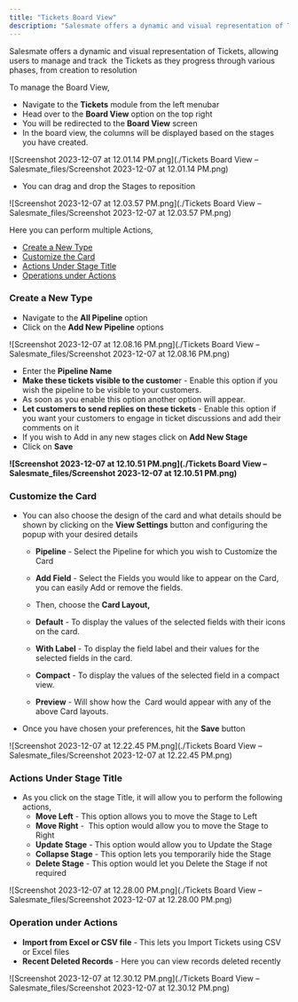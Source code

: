 ```yaml
---
title: "Tickets Board View"
description: "Salesmate offers a dynamic and visual representation of Tickets, allowing users to manage and track  the Tickets as they progress through various phas..."
---
```


Salesmate offers a dynamic and visual representation of Tickets, allowing users to manage and track  the Tickets as they progress through various phases, from creation to resolution

To manage the Board View,

*   Navigate to the **Tickets** module from the left menubar
*   Head over to the **Board View** option on the top right
*   You will be redirected to the **Board View** screen
*   In the board view, the columns will be displayed based on the stages you have created.

![Screenshot 2023-12-07 at 12.01.14 PM.png](./Tickets Board View – Salesmate_files/Screenshot 2023-12-07 at 12.01.14 PM.png)

*   You can drag and drop the Stages to reposition 

![Screenshot 2023-12-07 at 12.03.57 PM.png](./Tickets Board View – Salesmate_files/Screenshot 2023-12-07 at 12.03.57 PM.png)

Here you can perform multiple Actions,

*   [Create a New Type](https://support.salesmate.io/hc/en-us/articles/26073232044569-Tickets-Board-View#h_01HH1FWVY3CM2G2TV1ZSMS0KGJ)
*   [Customize the Card](https://support.salesmate.io/hc/en-us/articles/26073232044569-Tickets-Board-View#h_01HH1GNPC86E6HCR1KPFFEFMEF)
*   [Actions Under Stage Title](https://support.salesmate.io/hc/en-us/articles/26073232044569-Tickets-Board-View#h_01HH1H2G8JTCV5QJN92W795RNW)
*   [Operations under Actions](https://support.salesmate.io/hc/en-us/articles/26073232044569-Tickets-Board-View#h_01HH1D0J5PNJFV5J7X2JT7KN10)

### Create a New Type

*   Navigate to the **All Pipeline** option
*   Click on the **Add New Pipeline** options

![Screenshot 2023-12-07 at 12.08.16 PM.png](./Tickets Board View – Salesmate_files/Screenshot 2023-12-07 at 12.08.16 PM.png)

*   Enter the **Pipeline Name**
*   **Make these tickets visible to the custome**r - Enable this option if you wish the pipeline to be visible to your customers.
*   As soon as you enable this option another option will appear.
*   **Let customers to send replies on these tickets** \- Enable this option if you want your customers to engage in ticket discussions and add their comments on it
*   If you wish to Add in any new stages click on **Add New Stage**
*   Click on **Save**

**![Screenshot 2023-12-07 at 12.10.51 PM.png](./Tickets Board View – Salesmate_files/Screenshot 2023-12-07 at 12.10.51 PM.png)**

### Customize the Card

*   You can also choose the design of the card and what details should be shown by clicking on the **View Settings** button and configuring the popup with your desired details
    *   **Pipeline** - Select the Pipeline for which you wish to Customize the Card
        
    *   **Add Field** - Select the Fields you would like to appear on the Card, you can easily Add or remove the fields.
        
    *   Then, choose the **Card Layout,**
    *   **Default** - To display the values of the selected fields with their icons on the card.
        
    *   **With Label** - To display the field label and their values for the selected fields in the card.
        
    *   **Compact** - To display the values of the selected field in a compact view.
        
    *   **Preview** - Will show how the  Card would appear with any of the above Card layouts.
        
*   Once you have chosen your preferences, hit the **Save** button

![Screenshot 2023-12-07 at 12.22.45 PM.png](./Tickets Board View – Salesmate_files/Screenshot 2023-12-07 at 12.22.45 PM.png)

### Actions Under Stage Title

*   As you click on the stage Title, it will allow you to perform the following actions,
    *   **Move Left** - This option allows you to move the Stage to Left
    *   **Move Right** -  This option would allow you to move the Stage to Right
    *   **Update Stage** - This option would allow you to Update the Stage
    *   **Collapse Stage** - This option lets you temporarily hide the Stage
    *   **Delete Stage** - This option would let you Delete the Stage if not required

![Screenshot 2023-12-07 at 12.28.00 PM.png](./Tickets Board View – Salesmate_files/Screenshot 2023-12-07 at 12.28.00 PM.png)

### Operation under Actions

*   **Import from Excel or CSV file** - This lets you Import Tickets using CSV or Excel files
*   **Recent Deleted Records** - Here you can view records deleted recently

![Screenshot 2023-12-07 at 12.30.12 PM.png](./Tickets Board View – Salesmate_files/Screenshot 2023-12-07 at 12.30.12 PM.png)